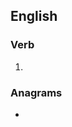==English==

===Verb===
{{head|en|verb form}}

# {{en-third-person singular of|protonate}}

===Anagrams===
* {{anagrams|en|protostane}}
